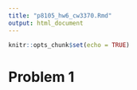 ```yaml
---
title: "p8105_hw6_cw3370.Rmd"
output: html_document
---
```


```r
knitr::opts_chunk$set(echo = TRUE)
```

# Problem 1